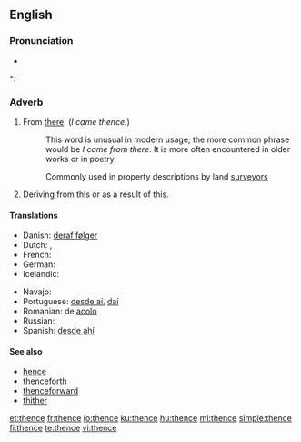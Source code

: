 ==English==

===Pronunciation===
* {{audio|en-us-thence.ogg|Audio (US)}}

*: {{rhymes|ɛns}}

===Adverb===
{{infl|en|adverb}}

# From [[there]]. (''I came thence.'')
#: This word is unusual in modern usage; the more common phrase would be ''I came from there''. It is more often encountered in older works or in poetry.
#: {{context|technical}} Commonly used in property descriptions by land [[surveyor]]s
# {{literary}} Deriving from this or as a result of this.

====Translations====
{{trans-top|from there}}
* Danish: [[deraf følger]]
* Dutch: {{t-|nl|daarvandaan}}, {{t-|nl|vandaar}}
* French: {{t+|fr|dès lors}}
* German: {{t+|de|daher}}
* Icelandic: {{t|is|þaðan}}
{{trans-mid}}
* Navajo: {{tø|nv|kodóó}}
* Portuguese: [[desde aí]], [[daí]]
* Romanian: de [[acolo]]
* Russian: {{t+|ru|оттуда|tr=ottúda|sc=Cyrl}}
* Spanish: [[desde ahí]]
{{trans-bottom}}

====See also====
* [[hence]]
* [[thenceforth]]
* [[thenceforward]]
* [[thither]]

[[et:thence]]
[[fr:thence]]
[[io:thence]]
[[ku:thence]]
[[hu:thence]]
[[ml:thence]]
[[simple:thence]]
[[fi:thence]]
[[te:thence]]
[[vi:thence]]